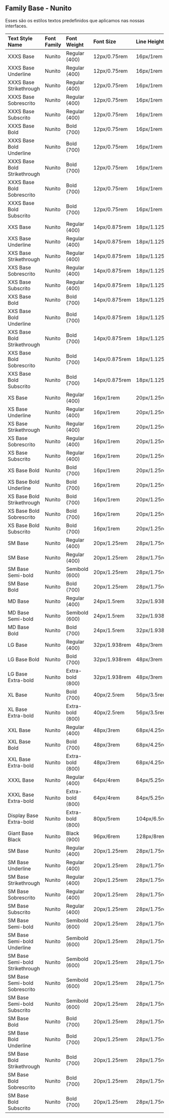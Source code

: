 <Meta title="Global Tokens/3 - Tipografia/3.1 - Font Family - Family Base" />

## **Family Base - Nunito**

Esses são os estilos textos predefinidos que aplicamos nas nossas interfaces.

| Text Style Name                 | Font Family | Font Weight      | Font Size     | Line Height   | Override      |
| :------------------------------ | :---------- | :--------------- | :------------ | :------------ | :------------ |
| XXXS Base                       | Nunito      | Regular (400)    | 12px/0.75rem  | 16px/1rem     |               |
| XXXS Base Underline             | Nunito      | Regular (400)    | 12px/0.75rem  | 16px/1rem     | Underline     |
| XXXS Base Strikethrough         | Nunito      | Regular (400)    | 12px/0.75rem  | 16px/1rem     | Strikethrough |
| XXXS Base Sobrescrito           | Nunito      | Regular (400)    | 12px/0.75rem  | 16px/1rem     | Sobrescrito   |
| XXXS Base Subscrito             | Nunito      | Regular (400)    | 12px/0.75rem  | 16px/1rem     | Subscrito     |
| XXXS Base Bold                  | Nunito      | Bold (700)       | 12px/0.75rem  | 16px/1rem     |               |
| XXXS Base Bold Underline        | Nunito      | Bold (700)       | 12px/0.75rem  | 16px/1rem     | Underline     |
| XXXS Base Bold Strikethrough    | Nunito      | Bold (700)       | 12px/0.75rem  | 16px/1rem     | Strikethrough |
| XXXS Base Bold Sobrescrito      | Nunito      | Bold (700)       | 12px/0.75rem  | 16px/1rem     | Sobrescrito   |
| XXXS Base Bold Subscrito        | Nunito      | Bold (700)       | 12px/0.75rem  | 16px/1rem     | Subscrito     |
| XXS Base                        | Nunito      | Regular (400)    | 14px/0.875rem | 18px/1.125rem |               |
| XXS Base Underline              | Nunito      | Regular (400)    | 14px/0.875rem | 18px/1.125rem | Underline     |
| XXS Base Strikethrough          | Nunito      | Regular (400)    | 14px/0.875rem | 18px/1.125rem | Strikethrough |
| XXS Base Sobrescrito            | Nunito      | Regular (400)    | 14px/0.875rem | 18px/1.125rem | Sobrescrito   |
| XXS Base Subscrito              | Nunito      | Regular (400)    | 14px/0.875rem | 18px/1.125rem | Subscrito     |
| XXS Base Bold                   | Nunito      | Bold (700)       | 14px/0.875rem | 18px/1.125rem |               |
| XXS Base Bold Underline         | Nunito      | Bold (700)       | 14px/0.875rem | 18px/1.125rem | Underline     |
| XXS Base Bold Strikethrough     | Nunito      | Bold (700)       | 14px/0.875rem | 18px/1.125rem | Strikethrough |
| XXS Base Bold Sobrescrito       | Nunito      | Bold (700)       | 14px/0.875rem | 18px/1.125rem | Sobrescrito   |
| XXS Base Bold Subscrito         | Nunito      | Bold (700)       | 14px/0.875rem | 18px/1.125rem | Subscrito     |
| XS Base                         | Nunito      | Regular (400)    | 16px/1rem     | 20px/1.25rem  |               |
| XS Base Underline               | Nunito      | Regular (400)    | 16px/1rem     | 20px/1.25rem  | Underline     |
| XS Base Strikethrough           | Nunito      | Regular (400)    | 16px/1rem     | 20px/1.25rem  | Strikethrough |
| XS Base Sobrescrito             | Nunito      | Regular (400)    | 16px/1rem     | 20px/1.25rem  | Sobrescrito   |
| XS Base Subscrito               | Nunito      | Regular (400)    | 16px/1rem     | 20px/1.25rem  | Subscrito     |
| XS Base Bold                    | Nunito      | Bold (700)       | 16px/1rem     | 20px/1.25rem  |               |
| XS Base Bold Underline          | Nunito      | Bold (700)       | 16px/1rem     | 20px/1.25rem  | Underline     |
| XS Base Bold Strikethrough      | Nunito      | Bold (700)       | 16px/1rem     | 20px/1.25rem  | Strikethrough |
| XS Base Bold Sobrescrito        | Nunito      | Bold (700)       | 16px/1rem     | 20px/1.25rem  | Sobrescrito   |
| XS Base Bold Subscrito          | Nunito      | Bold (700)       | 16px/1rem     | 20px/1.25rem  | Subscrito     |
| SM Base                         | Nunito      | Regular (400)    | 20px/1.25rem  | 28px/1.75rem  |               |
| SM Base                         | Nunito      | Regular (400)    | 20px/1.25rem  | 28px/1.75rem  |               |
| SM Base Semi-bold               | Nunito      | Semibold (600)   | 20px/1.25rem  | 28px/1.75rem  |               |
| SM Base Bold                    | Nunito      | Bold (700)       | 20px/1.25rem  | 28px/1.75rem  |               |
| MD Base                         | Nunito      | Regular (400)    | 24px/1.5rem   | 32px/1.938rem |               |
| MD Base Semi-bold               | Nunito      | Semibold (600)   | 24px/1.5rem   | 32px/1.938rem |               |
| MD Base Bold                    | Nunito      | Bold (700)       | 24px/1.5rem   | 32px/1.938rem |               |
| LG Base                         | Nunito      | Regular (400)    | 32px/1.938rem | 48px/3rem     |               |
| LG Base Bold                    | Nunito      | Bold (700)       | 32px/1.938rem | 48px/3rem     |               |
| LG Base Extra-bold              | Nunito      | Extra-bold (800) | 32px/1.938rem | 48px/3rem     |               |
| XL Base                         | Nunito      | Bold (700)       | 40px/2.5rem   | 56px/3.5rem   |               |
| XL Base Extra-bold              | Nunito      | Extra-bold (800) | 40px/2.5rem   | 56px/3.5rem   |               |
| XXL Base                        | Nunito      | Regular (400)    | 48px/3rem     | 68px/4.25rem  |               |
| XXL Base Bold                   | Nunito      | Bold (700)       | 48px/3rem     | 68px/4.25rem  |               |
| XXL Base Extra-bold             | Nunito      | Extra-bold (800) | 48px/3rem     | 68px/4.25rem  |               |
| XXXL Base                       | Nunito      | Regular (400)    | 64px/4rem     | 84px/5.25rem  |               |
| XXXL Base Extra-bold            | Nunito      | Extra-bold (800) | 64px/4rem     | 84px/5.25rem  |               |
| Display Base Extra-bold         | Nunito      | Extra-bold (800) | 80px/5rem     | 104px/6.5rem  |               |
| Giant Base Black                | Nunito      | Black (900)      | 96px/6rem     | 128px/8rem    |               |
| SM Base                         | Nunito      | Regular (400)    | 20px/1.25rem  | 28px/1.75rem  |               |
| SM Base Underline               | Nunito      | Regular (400)    | 20px/1.25rem  | 28px/1.75rem  | Underline     |
| SM Base Strikethrough           | Nunito      | Regular (400)    | 20px/1.25rem  | 28px/1.75rem  | Strikethrough |
| SM Base Sobrescrito             | Nunito      | Regular (400)    | 20px/1.25rem  | 28px/1.75rem  | Sobrescrito   |
| SM Base Subscrito               | Nunito      | Regular (400)    | 20px/1.25rem  | 28px/1.75rem  | Subscrito     |
| SM Base Semi-bold               | Nunito      | Semibold (600)   | 20px/1.25rem  | 28px/1.75rem  |               |
| SM Base Semi-bold Underline     | Nunito      | Semibold (600)   | 20px/1.25rem  | 28px/1.75rem  | Underline     |
| SM Base Semi-bold Strikethrough | Nunito      | Semibold (600)   | 20px/1.25rem  | 28px/1.75rem  | Strikethrough |
| SM Base Semi-bold Sobrescrito   | Nunito      | Semibold (600)   | 20px/1.25rem  | 28px/1.75rem  | Sobrescrito   |
| SM Base Semi-bold Subscrito     | Nunito      | Semibold (600)   | 20px/1.25rem  | 28px/1.75rem  | Subscrito     |
| SM Base Bold                    | Nunito      | Bold (700)       | 20px/1.25rem  | 28px/1.75rem  |               |
| SM Base Bold Underline          | Nunito      | Bold (700)       | 20px/1.25rem  | 28px/1.75rem  | Underline     |
| SM Base Bold Strikethrough      | Nunito      | Bold (700)       | 20px/1.25rem  | 28px/1.75rem  | Strikethrough |
| SM Base Bold Sobrescrito        | Nunito      | Bold (700)       | 20px/1.25rem  | 28px/1.75rem  | Sobrescrito   |
| SM Base Bold Subscrito          | Nunito      | Bold (700)       | 20px/1.25rem  | 28px/1.75rem  | Subscrito     |
